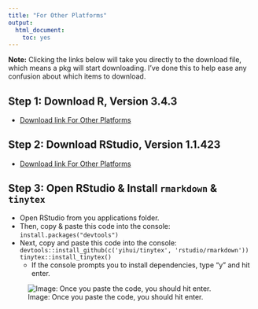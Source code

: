 ```yaml
---
title: "For Other Platforms"
output: 
  html_document: 
    toc: yes
---
```

**Note:** Clicking the links below will take you directly to the download file, which means a pkg will start downloading. I've done this to help ease any confusion about which items to download.

## Step 1: Download R, Version 3.4.3

  * [Download link For Other Platforms](https://cran.rstudio.com)

## Step 2: Download RStudio, Version 1.1.423

  * [Download link For Other Platforms](https://www.rstudio.com/products/rstudio/download/#download)

## Step 3: Open RStudio & Install `rmarkdown` & `tinytex` 

* Open RStudio from you applications folder.
* Then, copy & paste this code into the console: ```install.packages("devtools")```
* Next, copy and paste this code into the console: ```devtools::install_github(c('yihui/tinytex', 'rstudio/rmarkdown'))
tinytex::install_tinytex()```
  - If the console prompts you to install dependencies, type "y" and hit enter.

![Image: Once you paste the code, you should hit enter.](images/console.png)